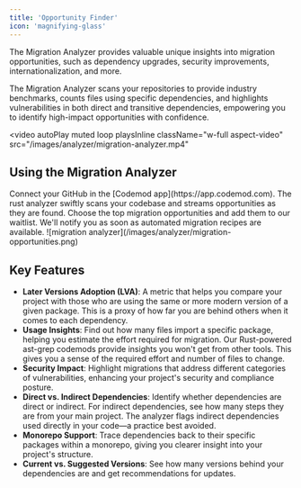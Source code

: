 ```yaml
---
title: 'Opportunity Finder'
icon: 'magnifying-glass'
---
```


The Migration Analyzer provides valuable unique insights into migration opportunities, such as dependency upgrades, security improvements, internationalization, and more.

The Migration Analyzer scans your repositories to provide industry benchmarks, counts files using specific dependencies, and highlights vulnerabilities in both direct and transitive dependencies, empowering you to identify high-impact opportunities with confidence.

<video
  autoPlay
  muted
  loop
  playsInline
  className="w-full aspect-video"
  src="/images/analyzer/migration-analyzer.mp4"
></video>

## Using the Migration Analyzer

<Steps>
    <Step title="Connect repo">
        Connect your GitHub in the [Codemod app](https://app.codemod.com).
    </Step>
    <Step title="Run the opportunity analyzer">
        The rust analyzer swiftly scans your codebase and streams opportunities as they are found.
    </Step>
    <Step title="Review and select migrations">
        Choose the top migration opportunities and add them to our waitlist. We'll notify you as soon as automated migration recipes are available.
    </Step>
</Steps>

<Frame>
    ![migration analyzer](/images/analyzer/migration-opportunities.png)
</Frame>

## Key Features

- **Later Versions Adoption (LVA)**: A metric that helps you compare your project with those who are using the same or more modern version of a given package. This is a proxy of how far you are behind others when it comes to each dependency.
- **Usage Insights**: Find out how many files import a specific package, helping you estimate the effort required for migration. Our Rust-powered ast-grep codemods provide insights you won't get from other tools. This gives you a sense of the required effort and number of files to change.
- **Security Impact**: Highlight migrations that address different categories of vulnerabilities, enhancing your project's security and compliance posture.
- **Direct vs. Indirect Dependencies**: Identify whether dependencies are direct or indirect. For indirect dependencies, see how many steps they are from your main project. The analyzer flags indirect dependencies used directly in your code—a practice best avoided.
- **Monorepo Support**: Trace dependencies back to their specific packages within a monorepo, giving you clearer insight into your project's structure.
- **Current vs. Suggested Versions**: See how many versions behind your dependencies are and get recommendations for updates.